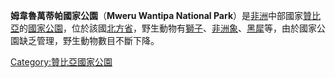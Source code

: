 '''姆韋魯萬蒂帕國家公園'''（'''Mweru Wantipa National Park'''）是[[非洲|非洲]]中部國家[[贊比亞|贊比亞]]的[[國家公園|國家公園]]，位於該國[[北方省_(贊比亞)|北方省]]，野生動物有[[獅子|獅子]]、[[非洲象|非洲象]]、[[黑犀|黑犀]]等，由於國家公園缺乏管理，野生動物數目不斷下降。

{{Zambia-stub}}

{{coord|8|45|S|29|30|E|display=title|region:ZM_type:landmark_source:GNS-enwiki}}
{{DEFAULTSORT:Mweru Wantipa}}
[[Category:贊比亞國家公園|Category:贊比亞國家公園]]